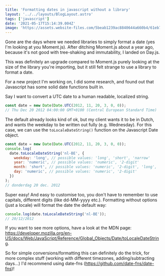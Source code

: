```yaml
---
title: 'Formatting dates in javascript without a library'
layout: '../../layouts/BlogLayout.astro'
tags: ['javascript']
date: '2021-05-17T15:14:39.004Z'
image: 'https://assets.website-files.com/5beab1239ac8840644a660b4/61eb744a9b9d20b5722a17db_Webflow%20Date%20Picker%20%26%20Calendar.png'
---
```


Gone are the days where we needed libraries to simply format a date (yes I'm looking
at you Moment.js). After ditching Moment.js about a year ago, because it's not good
with tree-shaking and immutability, I landed on Day.js.

This was definitely an upgrade compared to Moment.js purely looking at the size of the library you're importing, but it still felt strange to use a library to format a date.

For a new project I'm working on, I did some research, and found out that Javascript has some solid date functions built in.

Say I want to convert a UTC date to a human readable, localized string.

```javascript
const date = new Date(Date.UTC(2012, 11, 20, 3, 0, 0));
// Thu Dec 20 2012 04:00:00 GMT+0100 (Central European Standard Time)
```

The default already looks kind of ok, but my client wants it to be in Dutch, and wants the weekday to be written out fully (e.g. Wednesday).
For this case, we can use the `toLocaleDateString()` function on the Javascript Date object.

```javascript
const date = new Date(Date.UTC(2012, 11, 20, 3, 0, 0));
console.log(
  date.toLocaleDateString('nl-BE', {
    weekday: 'long', // possible values: 'long', 'short', 'narrow'
    year: 'numeric', // possible values: 'numeric', '2-digit'
    month: 'short', // possible values: 'numeric', '2-digit', 'long', 'short', 'narrow'
    day: 'numeric', // possible values: 'numeric', '2-digit'
  })
);
// donderdag 20 dec. 2012
```

Super easy! And easy to customise too, you don't have to remember to use capitals, different digits (like dd-MM-yyyy etc.).
Formatting without options (just a locale) will format the date the default way:

```javascript
console.log(date.toLocaleDateString('nl-BE'));
// 20/12/2012
```

If you want to see more options, have a look at the MDN page: https://developer.mozilla.org/en-US/docs/Web/JavaScript/Reference/Global_Objects/Date/toLocaleDateString.

So for simple conversions/formatting this can definitely do the trick, for more complex stuff (working with different timezones, adding/subtracting days...) I'd recommend using date-fns (https://github.com/date-fns/date-fns)!
